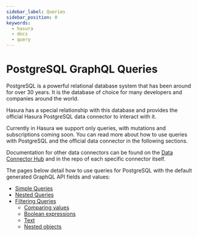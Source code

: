 ```yaml
---
sidebar_label: Queries
sidebar_position: 0
keywords:
  - hasura
  - docs
  - query
---
```


# PostgreSQL GraphQL Queries

PostgreSQL is a powerful relational database system that has been around for over 30 years. It is the database of choice
for many developers and companies around the world.

Hasura has a special relationship with this database and provides the official Hasura PostgreSQL data connector to
interact with it.

Currently in Hasura we support only queries, with mutations and subscriptions coming soon. You can read more about how
to use queries with PostgreSQL and the official data connector in the following sections.

Documentation for other data connectors can be found on the [Data Connector Hub](https://hasura.io/connector) and in the
repo of each specific connector itself.

The pages below detail how to use queries for PostgreSQL with the default generated GraphQL API fields and values:

- [Simple Queries](./simple-queries.mdx)
- [Nested Queries](./nested-queries.mdx)
- [Filtering Queries](./filters/index.mdx)
  - [Comparing values](./filters/comparison-operators.mdx)
  - [Boolean expressions](./filters/boolean-operators.mdx)
  - [Text](./filters/text-search-operators.mdx)
  - [Nested objects](./filters/nested-objects.mdx)
